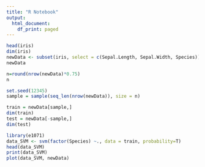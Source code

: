 ---
title: "R Notebook"
output:
  html_document:
    df_print: paged
---

```{r}
head(iris)
dim(iris)
newData <- subset(iris, select = c(Sepal.Length, Sepal.Width, Species))
newData
```

```{r}
n=round(nrow(newData)*0.75)
n
```


```{r}
set.seed(12345)
sample = sample(seq_len(nrow(newData)), size = n)
```


```{r}
train = newData[sample,]
dim(train)
test = newData[-sample,]
dim(test)
```

```{r}
library(e1071)
data_SVM <- svm(factor(Species) ~., data = train, probability=T)
head(data_SVM)
print(data_SVM)
plot(data_SVM, newData)
```


























